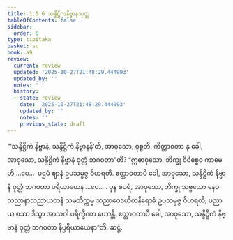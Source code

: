 ```yaml
---
title: 1.5.6 သန္ဒိဋ္ဌိကနိဗ္ဗာနသုတ္တ
tableOfContents: false
sidebar:
  order: 6
type: tipitaka
basket: su
book: a9
review:
  current: review
  updated: '2025-10-27T21:48:29.444993'
  updated_by: ''
  notes: ''
  history:
  - state: review
    date: '2025-10-27T21:48:29.444993'
    updated_by: ''
    notes: ''
    previous_state: draft
---
```



<ReviewStatus review={frontmatter.review} showDetails={true} />

<HypothesisAnnotation frontmatter={frontmatter} />

<DynamicBreadcrumb />

<Division number="47" book="a9" e="ch" v="17" p="246">

<Paragraph number="388" book="a9">
“‘သန္ဒိဋ္ဌိကံ နိဗ္ဗာနံ, သန္ဒိဋ္ဌိကံ နိဗ္ဗာနန်’တိ, အာဝုသော, ဝုစ္စတိ. ကိတ္တာဝတာ နု ခေါ, အာဝုသော, သန္ဒိဋ္ဌိကံ နိဗ္ဗာနံ ဝုတ္တံ ဘဂဝတာ”တိ?
</Paragraph>

<Paragraph number="389" book="a9">
“ဣဓာဝုသော, ဘိက္ခု ဝိဝိစ္စေဝ ကာမေဟိ …ပေ…  ပဌမံ ဈာနံ ဥပသမ္ပဇ္ဇ ဝိဟရတိ. ဧတ္တာဝတာပိ ခေါ, အာဝုသော, သန္ဒိဋ္ဌိကံ နိဗ္ဗာနံ ဝုတ္တံ ဘဂဝတာ ပရိယာယေန …ပေ… .
</Paragraph>

<Paragraph number="390" book="a9">
ပုန စပရံ, အာဝုသော, ဘိက္ခု သဗ္ဗသော နေဝသညာနာသညာယတနံ သမတိက္ကမ္မ သညာဝေဒယိတနိရောဓံ ဥပသမ္ပဇ္ဇ ဝိဟရတိ, ပညာယ စဿ ဒိသွာ အာသဝါ ပရိက္ခီဏာ ဟောန္တိ. ဧတ္တာဝတာပိ ခေါ, အာဝုသော, သန္ဒိဋ္ဌိကံ နိဗ္ဗာနံ ဝုတ္တံ ဘဂဝတာ နိပ္ပရိယာယေနာ”တိ.

</Paragraph>
</Division>

<Paragraph number="391" type="center" book="a9">
ဆဋ္ဌံ.
</Paragraph>